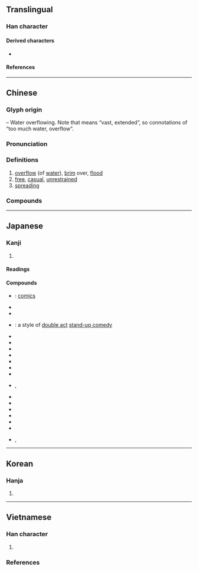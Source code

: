 {{also|澷}}
{{character info/new}}
==Translingual==

===Han character===
{{Han char|rn=85|rad=水|as=11|sn=14|four=36147|canj=EAWE|ids=⿰氵曼}}

====Derived characters====
* {{l|mul|[[䕕]], [[𩆓]]}}

====References====
{{wikidata|Q55765916}}
{{Han ref|kx=0646.320|dkj=18166|dj=1056.100|hdz=31721.100|uh=6F2B}}

----

==Chinese==
{{zh-forms|alt=澫,澷,𣸞}}

===Glyph origin===
{{Han etym}}
{{Han compound|水|曼|alt1=氵|ls=psc|c1=s|c2=p}} – Water overflowing. Note that {{zh-l|曼}} means “vast, extended”, so connotations of “too much water, overflow”.

===Pronunciation===
{{zh-pron
|m=màn
|c=maan4,maan6
|mn=bān/xm,zz:boān
|mn-t=bhuêng6/bhuang6/muang6/mua7
|mn-t_note=bhuêng6 - Chaozhou; bhuang6 - Shantou, Chenghai; muang6 - Chaoyang, Jieyang, Raoping; mua7 - vernacular
|mc=y
|oc=y
|cat=a,v
}}

===Definitions===
{{zh-hanzi}}

# [[overflow]] (of [[water]]), [[brim]] over, [[flood]]
# [[free]], [[casual]], [[unrestrained]]
# [[spreading]]

===Compounds===
{{zh-der|動漫畫|嘲諷漫罵|國際漫遊|天真爛漫|太空漫步|夷漫|彌漫|懷刺漫滅|抵死漫生|撒漫|散漫|杳漫|汗漫|汙漫|河漫灘|流漫|浩漫|浪漫|浪漫主義|浪漫曲|浪漫樂派|浪漫派|淼漫|湠漫|漫不經心|漫不經意|漫卷|漫反射|漫叟|漫地漫天|漫地風雪|漫天|漫天匝地|漫天叫價|漫天塞地|漫天徹地|漫天漫地|漫天索價|漫天蓋地|漫天討價|漫天遍野|漫天開價|漫天飛舞|漫山|漫山塞野|漫山越嶺|漫山遍野|漫布|漫成|漫條斯理|漫步|漫汗|漫流|漫浪|漫游|漫溢|漫滅|漫漫|漫漶|漫灌|漫無止境|漫無目的|漫無節制|漫無紀律|漫無邊際|漫然|漫畫|漫空|漫筆|漫罵|漫聲|漫與|漫草|漫衍|漫評|漫誕不稽|漫語|漫說|漫談|漫議|漫遊|漫道|漫錄|漫長|漫頭一料|漫騰騰|澶漫|濫漫|瀰漫|瀾漫|爛漫|碧雞漫志|罕漫|迷漫|過漫|魚龍漫衍|黑漫漫|漫水}}

----

==Japanese==

===Kanji===
{{ja-kanji|grade=c|rs=水11}}

# {{defn|lang=ja|sort=水11}}

====Readings====
{{ja-readings
|goon=まん
|kanon=ばん
|kun=みだ-りに, そぞ-ろに
}}

====Compounds====
{{top3|Compounds}}
* {{ja-r|漫%画|まん%が}}: [[comics]]
* {{ja-r|漫%言|まん%げん}}
* {{ja-r|漫%語|まん%ご}}
* {{ja-r|漫%才|まん%ざい}}: a style of [[double act]] [[stand-up comedy]]
* {{ja-r|漫%然|まん%ぜん}}
* {{ja-r|漫%談|まん%だん}}
* {{ja-r|漫%読|まん%どく}}
* {{ja-r|漫%罵|まん%ば}}
* {{ja-r|漫%筆|まん%ぴつ}}
* {{ja-r|漫%評|まん%ぴょう}}
* {{ja-r|漫%歩|まん%ぽ}}
* {{ja-r|漫%々|まん%まん}}, {{ja-r|漫%漫|まん%まん}}
* {{ja-r|漫%遊|まん%ゆう}}
* {{ja-r|漫%録|まん%ろく}}
* {{ja-r|散%漫|さん%まん}}
* {{ja-r|冗%漫|じょう%まん}}
* {{ja-r|瀰%漫|び%まん}}
* {{ja-r|放%漫|ほう%まん}}
* {{ja-r|爛%漫|らん%まん}}, {{ja-r|瀾%漫|らん%まん}}
{{bottom}}

----

==Korean==

===Hanja===
{{ko-hanja/new|만}}

# {{defn|lang=ko|sort=水11}}

----

==Vietnamese==

===Han character===
{{vi-readings|rs=水11
|hanviet=mạn-tdcndg;tdcntd, man-tdcntd;gdhn
|phienthiet=莫半 mạc bán
|nom=mặn-tdcndg;tdcntd;gdhn;btcn;taberd, mạn-tdcntd;gdhn;btcn, mướn-tdcndg;tdcntd, mượn-tdcndg;tdcntd, man-tdcndg;gdhn, mẳn-btcn;taberd, mớn-btcn;taberd, mằn-gdhn, máng-gdhn
}}

# {{defn|lang=vi|sort=水11}}

===References===
<references/>